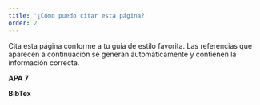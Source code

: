 ```yaml
---
title: '¿Cómo puedo citar esta página?'
order: 2
---
```



Cita esta página conforme a tu guía de estilo favorita. Las referencias que aparecen a continuación se generan automáticamente y contienen la información correcta.

**APA 7**
<CohendApaReference />

**BibTex**
<CohendBibTex />

